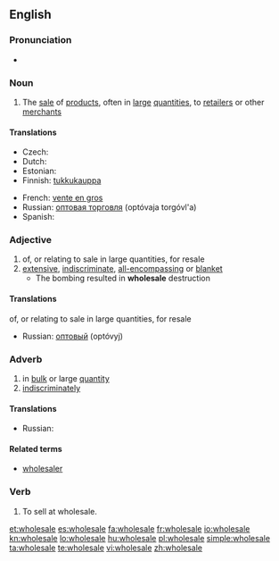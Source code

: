 {{wikipedia}}
==English==

===Pronunciation===
* {{audio|en-us-wholesale.ogg|Audio (US)}}

===Noun===
{{en-noun}}

# The [[sale]] of [[product]]s, often in [[large]] [[quantities]], to [[retailer]]s or other [[merchant]]s

====Translations====
{{trans-top|sale of products, often in large quantities, to retailers or other merchants}}
* Czech: {{t-|cs|velkoobchod|m}}
* Dutch: {{t-|nl|groothandel|m}}
* Estonian: {{t|et|hulgimüük}}
* Finnish: [[tukkukauppa]]
{{trans-mid}}
* French: [[vente en gros]]
* Russian: [[оптовая торговля]] (optóvaja torgóvl'a) {{f}}
* Spanish: {{t-|es|venta al por mayor|f}}
{{trans-bottom}}

===Adjective===
{{en-adj}}

# of, or relating to sale in large quantities, for resale
# [[extensive]], [[indiscriminate]], [[all-encompassing]] or [[blanket]]
#* The bombing resulted in '''wholesale''' destruction

====Translations====
;of, or relating to sale in large quantities, for resale
* Russian: [[оптовый]] (optóvyj)

===Adverb===
{{en-adv}}

# in [[bulk]] or large [[quantity]]
# [[indiscriminately]]

====Translations====
{{trans-top|in bulk or large quantity}}
* Russian: {{t+|ru|оптом|tr=óptom}}
{{trans-mid}}
{{trans-bottom}}

====Related terms====
* [[wholesaler]]

===Verb===
{{en-verb|wholesal|es}}

# To sell at wholesale.
{{rfquote}}

[[et:wholesale]]
[[es:wholesale]]
[[fa:wholesale]]
[[fr:wholesale]]
[[io:wholesale]]
[[kn:wholesale]]
[[lo:wholesale]]
[[hu:wholesale]]
[[pl:wholesale]]
[[simple:wholesale]]
[[ta:wholesale]]
[[te:wholesale]]
[[vi:wholesale]]
[[zh:wholesale]]